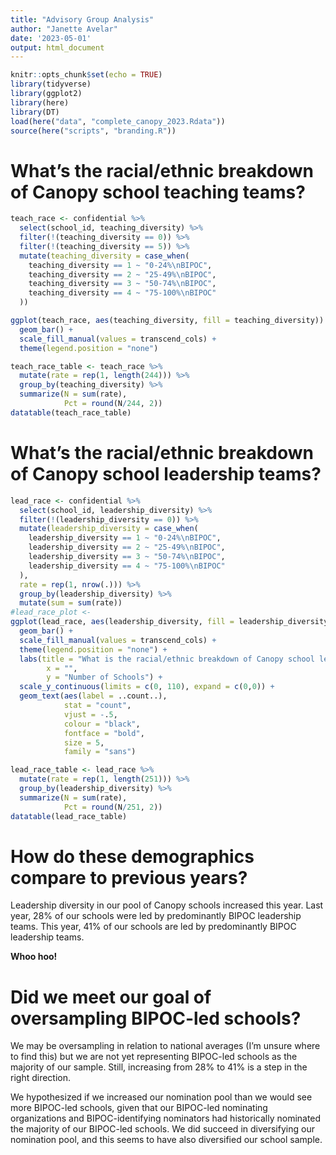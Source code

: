```yaml
---
title: "Advisory Group Analysis"
author: "Janette Avelar"
date: '2023-05-01'
output: html_document
---
```


```r
knitr::opts_chunk$set(echo = TRUE)
library(tidyverse)
library(ggplot2)
library(here)
library(DT)
load(here("data", "complete_canopy_2023.Rdata"))
source(here("scripts", "branding.R"))
```

# What's the racial/ethnic breakdown of Canopy school teaching teams?
```r
teach_race <- confidential %>% 
  select(school_id, teaching_diversity) %>% 
  filter(!(teaching_diversity == 0)) %>% 
  filter(!(teaching_diversity == 5)) %>% 
  mutate(teaching_diversity = case_when(
    teaching_diversity == 1 ~ "0-24%\nBIPOC",
    teaching_diversity == 2 ~ "25-49%\nBIPOC",
    teaching_diversity == 3 ~ "50-74%\nBIPOC",
    teaching_diversity == 4 ~ "75-100%\nBIPOC"
  ))

ggplot(teach_race, aes(teaching_diversity, fill = teaching_diversity)) +
  geom_bar() +
  scale_fill_manual(values = transcend_cols) +
  theme(legend.position = "none")

teach_race_table <- teach_race %>% 
  mutate(rate = rep(1, length(244))) %>% 
  group_by(teaching_diversity) %>% 
  summarize(N = sum(rate),
            Pct = round(N/244, 2))
datatable(teach_race_table)
```

# What's the racial/ethnic breakdown of Canopy school leadership teams?
```r
lead_race <- confidential %>% 
  select(school_id, leadership_diversity) %>% 
  filter(!(leadership_diversity == 0)) %>% 
  mutate(leadership_diversity = case_when(
    leadership_diversity == 1 ~ "0-24%\nBIPOC",
    leadership_diversity == 2 ~ "25-49%\nBIPOC",
    leadership_diversity == 3 ~ "50-74%\nBIPOC",
    leadership_diversity == 4 ~ "75-100%\nBIPOC"
  ),
  rate = rep(1, nrow(.))) %>% 
  group_by(leadership_diversity) %>% 
  mutate(sum = sum(rate))
#lead_race_plot <-
ggplot(lead_race, aes(leadership_diversity, fill = leadership_diversity)) +
  geom_bar() +
  scale_fill_manual(values = transcend_cols) +
  theme(legend.position = "none") +
  labs(title = "What is the racial/ethnic breakdown of Canopy school leadership teams?",
        x = "",
        y = "Number of Schools") +
  scale_y_continuous(limits = c(0, 110), expand = c(0,0)) +
  geom_text(aes(label = ..count..), 
            stat = "count", 
            vjust = -.5, 
            colour = "black",
            fontface = "bold",
            size = 5,
            family = "sans")

lead_race_table <- lead_race %>% 
  mutate(rate = rep(1, length(251))) %>% 
  group_by(leadership_diversity) %>% 
  summarize(N = sum(rate),
            Pct = round(N/251, 2))
datatable(lead_race_table)
```

# How do these demographics compare to previous years?
Leadership diversity in our pool of Canopy schools increased this year. Last year, 28% of our schools were led by predominantly BIPOC leadership teams. This year, 41% of our schools are led by predominantly BIPOC leadership teams.

**Whoo hoo!**

# Did we meet our goal of oversampling BIPOC-led schools?
We may be oversampling in relation to national averages (I'm unsure where to find this) but we are not yet representing BIPOC-led schools as the majority of our sample. Still, increasing from 28% to 41% is a step in the right direction.

We hypothesized if we increased our nomination pool than we would see more BIPOC-led schools, given that our BIPOC-led nominating organizations and BIPOC-identifying nominators had historically nominated the majority of our BIPOC-led schools. We did succeed in diversifying our nomination pool, and this seems to have also diversified our school sample.
